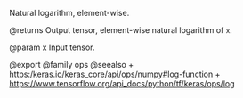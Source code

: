Natural logarithm, element-wise.

@returns
    Output tensor, element-wise natural logarithm of `x`.

@param x Input tensor.

@export
@family ops
@seealso
+ <https:/keras.io/keras_core/api/ops/numpy#log-function>
+ <https://www.tensorflow.org/api_docs/python/tf/keras/ops/log>
